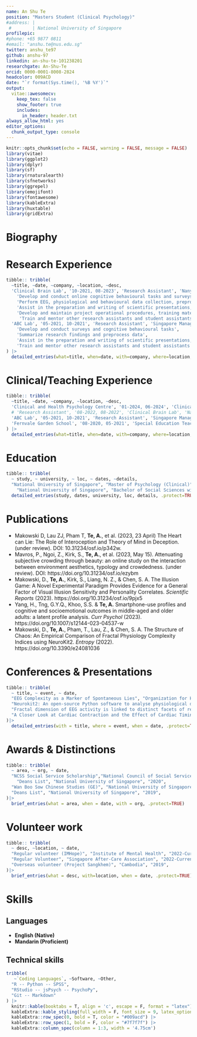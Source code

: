 ```yaml
---
name: An Shu Te
position: "Masters Student (Clinical Psychology)"
#address: |
 #        | National University of Singapore
profilepic: 
#phone: +65 9877 0811
#email: "anshu.te@nus.edu.sg"
twitter: anshu_te97
github: anshu-97
linkedin: an-shu-te-101238201
researchgate: An-Shu-Te
orcid: 0000-0001-8008-2824
headcolor: 009ACD
date: "`r format(Sys.time(), '%B %Y')`"
output: 
  vitae::awesomecv:
    keep_tex: false
    show_footer: true
    includes:
      in_header: header.txt
always_allow_html: yes
editor_options: 
  chunk_output_type: console
---
```


```r
knitr::opts_chunk$set(echo = FALSE, warning = FALSE, message = FALSE)
library(vitae)
library(ggplot2)
library(dplyr)
library(sf)
library(rnaturalearth)
library(sfnetworks)
library(ggrepel)
library(emojifont)
library(fontawesome)
library(kableExtra)
library(huxtable)
library(gridExtra)
```



<!-- | Nationality: Ecuadorian, Birthdate: 05/01/1994 -->

Biography
==========================================

\paragraphstyle{My research interests lie in emotion regulation, particularly in its association with interoception and personality traits. I am also interested in investigating the underpinnings of psychotic and mood disorders, as well as the role of parent-child attachments on children's behaviours.}

\faIcon{briefcase} Research Experience
============================================

```r

tibble:: tribble(
  ~title, ~date, ~company, ~location, ~desc,
  'Clinical Brain Lab', '10-2021, 08-2023', 'Research Assistant', 'Nanyang Technological University', c(
    'Develop and conduct online cognitive behavioural tasks and surveys (using jsPscyh etc.,)',
    'Perform EEG, physiological and behavioural data collection, preprocessing and data analysis',
    'Assist in the preparation and writing of scientific presentations, manuscripts, abstracts and publications',
    'Develop and maintain project operational procedures, training materials and documents',
     'Train and mentor other research assistants and student assistants'),
  'ABC Lab', '05-2021, 10-2021', 'Research Assistant', 'Singapore Management University', c('Recruit subjects on and off campus',
    'Develop and conduct surveys and cognitive behavioural tasks',
    'Summarize research findings and preprocess data',
    'Assist in the preparation and writing of scientific presentations, abstracts, manuscripts and publications',
    'Train and mentor other research assistants and student assistants')
) |> 
  detailed_entries(what=title, when=date, with=company, where=location, why=desc, .protect = TRUE)

```


\faIcon{chalkboard} Clinical/Teaching Experience
==================================================

```r
tibble:: tribble(
  ~title, ~date, ~company, ~location, ~desc,
  'Clinical and Health Psychology Centre', '01-2024, 06-2024', 'Clinical Psychologist Trainee', 'National University of Singapore', c('Conduct intervention and neuropsychological assessments for both adults and children'),
  # 'Research Assistant', '08-2022, 08-2022', 'Clinical Brain Lab', 'Nanyang Technological University', c('Conducted an "Intro to Github" workshop'),
  'ABC Lab', '05-2021, 10-2021', 'Research Assistant', 'Singapore Management University', c('Screen older adults for neurocognitive deficits using assessment tools'),
  'Fernvale Garden School', '08-2020, 05-2021', 'Special Education Teacher', 'Movement for the Intellectually Disabled (MINDS)', c('Taught 7 - 18 year olds with moderate to severe neurodevelopmental and behavioural disorders in a range of subjects','Teach students different coping mechanisms to manage behavioural disorders and facilitate behaviour management workshops','Provide regular assessment of living skills, educational progress and behavioural management for children', 'Formulate individualized education plans and treatment and inetervention plans regularly', "Provide basic assessment of children's behavioural needs as well as educational progress"),'Childrens Partnership Pte Ltd', '06-2019, 08-2019', 'Intern', 'Childrens Partneship Pte Ltd (Singapore)', c('Shadow principal psychologist and assist during intervention sessions','Provide brief case reports based on clinical observations', 'Engage and teach children in special needs teaching programmes', 'Organize social and special needs educational programs to facilitate learning for children', 'Facilitate social skills training and behavioural interventions')
) |> 
  detailed_entries(what=title, when=date, with=company, where=location, why=desc, .protect=TRUE)
```



\faIcon{university} Education
==================================

```r
tibble:: tribble(
  ~ study, ~ university, ~ loc, ~ dates, ~details,
  "National University of Singapore", "Master of Psychology (Clinical)", "Singapore", "2023 - 2025", c("Master's Dissertation: Exploring Latent Profiles in Informant Discrepancies: A Study of Youth Behaviour in Singapore"),
    "National University of Singapore", "Bachelor of Social Sciences with Honors (Highest Distinction) in Psychology", "Singapore", "2016 - 2020", c("Honors Thesis: What Happens After we Choose to Eat the Forbidden Fruit - Effects of Indulgence Autonomy on Post-Temptation Motivation"),)|> 
  detailed_entries(study, dates, university, loc, details, .protect=TRUE)
```

\faIcon*{file} Publications 
===============================

\footnotesize
- Makowski D, Lau ZJ, Pham T, **Te, A.**, et al. (2023, 23 April) The Heart can Lie: The Role of Interoception and Theory of Mind in Deception. (under review). DOI: 10.31234/osf.io/p342w.
- Mavros, P., Ngoi, Z., Kirk, S., **Te, A.**, et al. (2023, May 15). Attenuating subjective crowding through beauty: an online study on the interaction between environment aesthetics, typology and crowdedness. (under review). DOI: https://doi.org/10.31234/osf.io/ezybm
- Makowski, D., **Te, A.**, Kirk, S., Liang, N. Z., & Chen, S. A. The Illusion Game: A Novel Experimental Paradigm Provides Evidence for a General Factor of Visual Illusion Sensitivity and Personality Correlates. *Scientific Reports* (2023). https://doi.org/10.31234/osf.io/9pjx5
- Yang, H., Tng, G.Y.Q., Khoo, S.S. & **Te, A.** Smartphone-use profiles and cognitive and socioemotional outcomes in middle-aged and older adults: a latent profile analysis. *Curr Psychol* (2023). https://doi.org/10.1007/s12144-023-04537-w 
- Makowski, D., **Te, A.**, Pham, T., Lau, Z., & Chen, S. A. The Structure of Chaos: An Empirical Comparison of Fractal Physiology Complexity Indices using NeuroKit2. *Entropy* (2022).  https://doi.org/10.3390/e24081036

\normalsize

<!--
\faIcon{lightbulb} Projects
=====================================

\smallskip

\faIcon{satellite} Research projects
---------------------------------
\par\noindent\nobreak\vspace{-30pt}\rule{\textwidth}{1pt} 


```r
proj <- tibble:: tribble(
  ~ name, ~ acronym, ~ date, ~study_area, 
  "A Neuroscientific Investigation of the Interaction between Crowdedness and Environment Typology", "NICE", "2021 - 2022", "SG", 
  "That's Fake News: Modulating the Neurocognitive Processes Underlying the Belief in Deceptive Information", "PPF", "2021-2022", "SG",
  "Cognitive, Neural and Social Factors involved in the Perception of Real vs Fake Information", "PROOF", "2022-2025", "SG",)
  
proj <- proj|> 
  detailed_entries(with = acronym, what = name, when = date, where = study_area, .protect=TRUE)  
```


<!--
\faIcon{laptop-code} Programming projects
----------------------------------
<!-- \par\noindent\nobreak\vspace{-30pt}\rule{\textwidth}{1pt} -->

<!--
```r
tribble(
  ~ name, ~ sum, ~ acronym, ~ type, ~ lang, ~ link,
  "Landslide dammed-lakes detection and monitoring after the Kaikōura earthquake in New Zealand", 
  "GEE project: Landslide dammed-lakes detection and monitoring in Kaikōura, NZ",
  "Kaikoura landslide dammed-lakes \\href{https://github.com/loreabad6/KaikouraDammedLakes_public}{\\tiny{\\faLink}}", 
  "GEE project",
  "JavaScript",
  "\\href{https://github.com/loreabad6/KaikouraDammedLakes_public}{\\faGithub}",
  
  "Blog: Lore Abad", 
  "Lore Abad: Distill blog with my data science work", 
  "Blog \\href{https://loreabad6.github.io/}{\\tiny{\\faLink}}", 
  "Distill blog",
  "R",
  "\\href{https://loreabad6.github.io/}{\\faGlobe}",
  
  "Tidy Geospatial Networks in R", 
  "\\textit{sfnetworks} Tidy Geospatial Networks in R", 
  "sfnetworks \\href{https://luukvdmeer.github.io/sfnetworks/}{\\tiny{\\faLink}}", 
  "R Package",
  "R",
  "\\href{https://luukvdmeer.github.io/sfnetworks/}{\\faGithub}",
  
  "Bicycle Network Analysis Score for UK and NL",
  "BNA-EU: Bicycle Network Analysis Score for UK and NL",
  "BNA-EU \\href{https://github.com/loreabad6/masters-thesis-geotech}{\\tiny{\\faLink}}", 
  "RMarkdown Reporting",
  "R \\& SQL",
  "\\href{https://github.com/loreabad6/masters-thesis-geotech}{\\faGithub}"
) |> 
  brief_entries(with = lang, what = sum, when = link, .protect=FALSE)  
```
-->


\faIcon{comments} Conferences & Presentations
================================

```r
tibble:: tribble(
  ~ title, ~ event, ~ date,
  "EEG Complexity as a Marker of Spontaneous Lies", "Organization for Human Brain Mapping (OHBM)", "07, 2023",
  "Neurokit2: An open-source Python software to analyse physiological data", "Organization for Human Brain Mapping (OHBM)", "07, 2023",
  "Fractal dimension of EEG activity is linked to distinct facets of resting-state cognition",  "Organization for Human Brain Mapping (OHBM)", "06, 2022",
  "A Closer Look at Cardiac Contraction and the Effect of Cardiac Timing on Cognitive Control",  "Organization for Human Brain Mapping (OHBM)", "06, 2022",
)|> 
  detailed_entries(with = title, where = event, when = date, .protect=TRUE)  
```

\faIcon{medal} Awards & Distinctions
===============================

```r
tibble:: tribble(
  ~ area, ~ org, ~ date,
  "NCSS Social Service Scholarship","National Council of Social Service", "2023",
    "Deans List", "National University of Singapore", "2020",
  "Wan Boo Sow Chinese Studies (GE)", "National University of Singapore", "2019",
  "Deans List", "National University of Singapore", "2019",
)|> 
  brief_entries(what = area, when = date, with = org, .protect=TRUE)
```

\faIcon{hand-holding-heart} Volunteer work
===============================

```r
tibble:: tribble(
  ~ desc, ~location, ~ date,
  "Regular volunteer (IMHope)", "Institute of Mental Health", "2022-Current",
  "Regular Volunteer", "Singapore After-Care Association", "2022-Current",
  "Overseas volunteer (Project Sangkhem)", "Cambodia", "2019",
)|> 
  brief_entries(what = desc, with=location, when = date, .protect=TRUE)
```

<!-- 
\faIcon{users} Memberships
===============================
```r
tribble(
  ~ org, ~ date,
  "R-Ladies Global \\href{https://rladies.org/austria-rladies/name/lorena-abad/}{\\tiny{\\faIcon{link}}}", "since 2020",
  "Women in Geospatial \\href{https://speakers.womeningeospatial.org/speakers}{\\tiny{\\faIcon{link}}}", "since 2020",
  "European Geosciences Union", "since 2020",
  "Erasmus Mundus Association", "since 2020"
) |> 
  brief_entries(what = org, when = date, .protect = F)
```
-->

\faIcon{brain} Skills
================================

\smallskip

<!-- \smallskip -->

<!--
\faIcon{calendar} Organizational skills
------------------------------
```r
tribble(
  ~ event, ~ date, ~ place,
  "e-Rum 2020 satellite event: \\textit{sfnetworks} Webinar and Hackathon \\href{https://2020.erum.io/program/hackathon/}{\\tiny{\\faIcon{link}}}", "06, 2020", "Online Event",
  "citizenMorph App Testing Workshop", "09, 2019", "Höfn, IS",
  "GeoMundus 2018 \\href{http://www.geomundus.org/2018/}{\\tiny{\\faIcon{link}}}", "12, 2018", "Lisbon, PT",
  # "I University Simposium of Environmental Science Research", "06, 2016", "Cuenca, EC",
  "Vicepresident of the Student Association of Environmental Engineers", "2013 - 2014", "Cuenca, EC",
) |> 
  brief_entries(what = event, when = date, with = place, .protect = F)
```
  -->

\faIcon{language} Languages
-------------------------------
\footnotesize
- **English (Native)**
- **Mandarin (Proficient)**
\normalsize
\smallskip
<!--
```r
data.frame(
  Language = c("English", "Mandarin"),
  Proficiency = kableExtra::cell_spec(c("Native", "Proficient"), "latex", color="#009acd"))|>
  # Mandarin=kableExtra::cell_spec(c("Proficient", "Proficient", "Native", "Proficient"), "latex", color="#4cb8dc") ) |>
  knitr::kable(booktabs = T, align = 'c', escape = F, format = "latex") |>
  kableExtra::kable_styling(full_width = F, font_size = 9, latex_options = "HOLD_position") |> 
  kableExtra::column_spec(column = 1:6, width = '2cm') #|> 
  # add_header_above(' ', line = F) |>
  # row_spec(0:4, extra_latex_after = "\\arrayrulecolor{white}") 
```
-->
\smallskip

\faIcon{cogs} Technical skills
---------------------------------
<!-- \noindent\makebox[\linewidth]{\rule{\textwidth}{0.4pt}} -->

<!-- \par\noindent\nobreak\vspace{-30pt}\rule{\textwidth}{1pt} -->

```r
tribble(
   ~`Coding Languages`, ~Software, ~Other,
  "R -- Python -- SPSS",
  "RStudio -- jsPsych -- PsychoPy",
  "Git -- Markdown"
) |>
  knitr::kable(booktabs = T, align = 'c', escape = F, format = "latex") |>
  kableExtra::kable_styling(full_width = F, font_size = 9, latex_options = "HOLD_position") |> 
  kableExtra::row_spec(0, bold = T, color = "#009acd") |> 
  kableExtra::row_spec(1, bold = F, color = "#7f7f7f") |> 
  kableExtra::column_spec(column = 1:3, width = '4.75cm')
```

<!-- \faIcon{comment} References -->
<!-- ============================= -->

<!-- \footnotesize -->

<!-- - **Prof. Dr. Annabel Chen**, Nanyang Technological University, Singapore, annabelchen@ntu.edu.sg  -->
<!-- - **Dr. Dominique Makowski**, University of Sussex, United Kingdom, dom.makowski@gmail.com -->


<!-- \normalsize -->

<!-- \footnotesize -->
<!-- \begin{multicols}{3} -->
<!-- \begin{center} -->

<!-- \textbf{Prof. Dr. Edzer Pebesma} \newline -->
<!-- \faIcon{phone} +49 251 83-33081 \newline -->
<!-- \faIcon{at} edzer.pebesma@uni-muenster.de \newline -->
<!-- \faIcon{envelope} Institute for Geoinformatics \newline -->
<!-- Heisenbergstraße 2, \newline -->
<!-- 48149 Münster, Germany -->

<!-- \textbf{Prof. Dr. Marco Painho} \newline -->
<!-- \faIcon{phone} +351 213 871 573 \newline -->
<!-- \faIcon{at} painho@novaims.unl.pt \newline -->
<!-- \faIcon{envelope} NOVA Information Management School \newline -->
<!-- Campus de Campolide\newline -->
<!-- 1070-312 Lisbon, Portugal -->

<!-- \textbf{Mag. Daniel Hölbling} \newline -->
<!-- \faIcon{phone} +43 (0)662 8044 7581 \newline -->
<!-- \faIcon{at} daniel.hoelbling@plus.ac.at \newline -->
<!-- \faIcon{envelope} Department of Geoinformatics - Z\_GIS 'newline -->
<!-- Schillerstrasse 30 \newline -->
<!-- 5020 Salzburg, Austria -->
<!-- \end{center} -->
<!-- \end{multicols} -->

<!-- \normalsize -->
